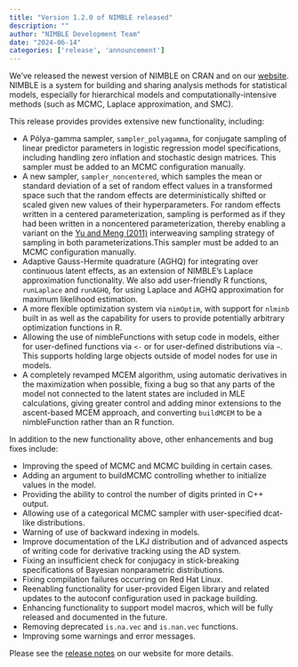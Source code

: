 ```yaml
---
title: "Version 1.2.0 of NIMBLE released"
description: ""
author: "NIMBLE Development Team"
date: "2024-06-14"
categories: ['release', 'announcement']
---
```


We’ve released the newest version of NIMBLE on CRAN and on our [website](https://web.archive.org/web/20250427222134/https://r-nimble.org/). NIMBLE is a system for building and sharing analysis methods for statistical models, especially for hierarchical models and computationally-intensive methods (such as MCMC, Laplace approximation, and SMC).

This release provides provides extensive new functionality, including:

  * A Pólya-gamma sampler, `sampler_polyagamma`, for conjugate sampling of linear predictor parameters in logistic regression model specifications, including handling zero inflation and stochastic design matrices. This sampler must be added to an MCMC configuration manually.
  * A new sampler, `sampler_noncentered`, which samples the mean or standard deviation of a set of random effect values in a transformed space such that the random effects are deterministically shifted or scaled given new values of their hyperparameters. For random effects written in a centered parameterization, sampling is performed as if they had been written in a noncentered parameterization, thereby enabling a variant on the [Yu and Meng (2011)](https://web.archive.org/web/20250427222134/https://doi.org/10.1198/jcgs.2011.203main) interweaving sampling strategy of sampling in both parameterizations.This sampler must be added to an MCMC configuration manually.
  * Adaptive Gauss-Hermite quadrature (AGHQ) for integrating over continuous latent effects, as an extension of NIMBLE’s Laplace approximation functionality. We also add user-friendly R functions, `runLaplace` and `runAGHQ`, for using Laplace and AGHQ approximation for maximum likelihood estimation.
  * A more flexible optimization system via `nimOptim`, with support for `nlminb` built in as well as the capability for users to provide potentially arbitrary optimization functions in R.
  * Allowing the use of nimbleFunctions with setup code in models, either for user-defined functions via `<-` or for user-defined distributions via `~`. This supports holding large objects outside of model nodes for use in models.
  * A completely revamped MCEM algorithm, using automatic derivatives in the maximization when possible, fixing a bug so that any parts of the model not connected to the latent states are included in MLE calculations, giving greater control and adding minor extensions to the ascent-based MCEM approach, and converting `buildMCEM` to be a nimbleFunction rather than an R function.

In addition to the new functionality above, other enhancements and bug fixes include:

  * Improving the speed of MCMC and MCMC building in certain cases.
  * Adding an argument to buildMCMC controlling whether to initialize values in the model.
  * Providing the ability to control the number of digits printed in C++ output.
  * Allowing use of a categorical MCMC sampler with user-specified dcat-like distributions.
  * Warning of use of backward indexing in models.
  * Improve documentation of the LKJ distribution and of advanced aspects of writing code for derivative tracking using the AD system.
  * Fixing an insufficient check for conjugacy in stick-breaking specifications of Bayesian nonparametric distributions.
  * Fixing compilation failures occurring on Red Hat Linux.
  * Reenabling functionality for user-provided Eigen library and related updates to the autoconf configuration used in package building.
  * Enhancing functionality to support model macros, which will be fully released and documented in the future.
  * Removing deprecated `is.na.vec` and `is.nan.vec` functions.
  * Improving some warnings and error messages.

Please see the [release notes](https://web.archive.org/web/20250427222134/https://r-nimble.org/more/news) on our website for more details.